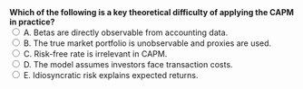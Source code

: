 ::: {.question-block}

<form onsubmit="event.preventDefault(); checkAnswer('module4_mcq_q21')" data-correct-answer="B">
  <strong style="display: block;">Which of the following is a key theoretical difficulty of applying the CAPM in practice?</strong>
<label><input type="radio" name="module4_mcq_q21" value="A"> A. Betas are directly observable from accounting data.</label><br>
<label><input type="radio" name="module4_mcq_q21" value="B"> B. The true market portfolio is unobservable and proxies are used.</label><br>
<label><input type="radio" name="module4_mcq_q21" value="C"> C. Risk-free rate is irrelevant in CAPM.</label><br>
<label><input type="radio" name="module4_mcq_q21" value="D"> D. The model assumes investors face transaction costs.</label><br>
<label><input type="radio" name="module4_mcq_q21" value="E"> E. Idiosyncratic risk explains expected returns.</label><br>
</form>

<div id="feedback-module4_mcq_q21" class="feedback" data-status="" style="display:none;">
✅ Correct: B. The actual market portfolio is unobservable (it would include all risky assets), so proxies like the S&P 500 are used.
</div>

:::
